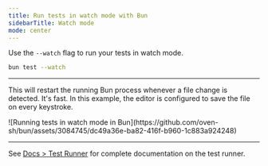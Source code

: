 ```yaml
---
title: Run tests in watch mode with Bun
sidebarTitle: Watch mode
mode: center
---
```


Use the `--watch` flag to run your tests in watch mode.

```sh terminal icon="terminal"
bun test --watch
```

---

This will restart the running Bun process whenever a file change is detected. It's fast. In this example, the editor is configured to save the file on every keystroke.

<Frame>
	![Running tests in watch mode in
	Bun](https://github.com/oven-sh/bun/assets/3084745/dc49a36e-ba82-416f-b960-1c883a924248)
</Frame>

---

See [Docs > Test Runner](https://bun.sh/docs/cli/test) for complete documentation on the test runner.
